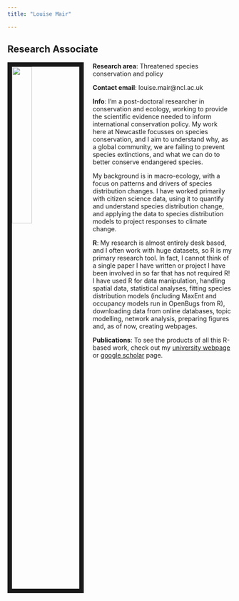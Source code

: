 ---
title: "Louise Mair"

---

## Research Associate

<img src= "images/louise-mair-profile.jpg" style="width:30%; border:10px solid; margin-right: 20px" align= "left"> 

**Research area**: Threatened species conservation and policy

**Contact email**: louise.mair@ncl.ac.uk

**Info**: I'm a post-doctoral researcher in conservation and ecology, working to provide the scientific evidence needed to inform international conservation policy. My work here at Newcastle focusses on species conservation, and I aim to understand why, as a global community, we are failing to prevent species extinctions, and what we can do to better conserve endangered species. 

My background is in macro-ecology, with a focus on patterns and drivers of species distribution changes. I have worked primarily with citizen science data, using it to quantify and understand species distribution change, and applying the data to species distribution models to project responses to climate change. 

**R**: My research is almost entirely desk based, and I often work with huge datasets, so R is my primary research tool. In fact, I cannot think of a single paper I have written or project I have been involved in so far that has not required R! I have used R for data manipulation, handling spatial data, statistical analyses, fitting species distribution models (including MaxEnt and occupancy models run in OpenBugs from R), downloading data from online databases, topic modelling, network analysis, preparing figures and, as of now, creating webpages. 

**Publications**: To see the products of all this R-based work, check out my [university webpage](https://www.ncl.ac.uk/nes/staff/profile/louisemair.html) or [google scholar](https://scholar.google.com/citations?user=UeMGAaAAAAAJ&hl=en&oi=ao) page. 
